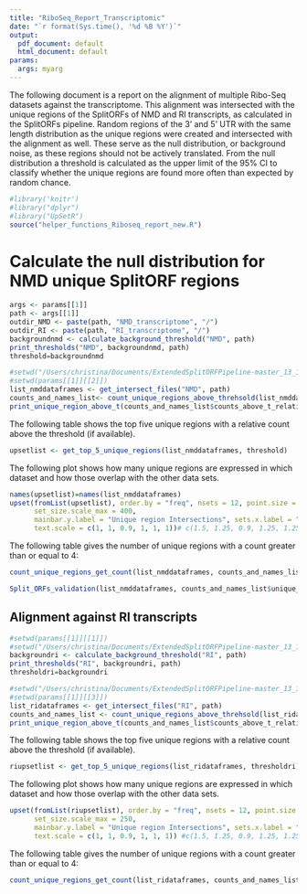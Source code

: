 ```yaml
---
title: "RiboSeq_Report_Transcriptomic"
date: "`r format(Sys.time(), '%d %B %Y')`"
output:
  pdf_document: default
  html_document: default
params:
  args: myarg
---
```

The following document is a report on the alignment of multiple Ribo-Seq datasets against the transcriptome. This alignment was intersected with the unique regions of the SplitORFs of NMD and RI transcripts, as calculated in the SplitORFs pipeline. Random regions of the 3' and 5' UTR with the same length distribution as the unique regions were created and intersected with the alignment as well. These serve as the null distribution, or background noise, as these regions should not be actively translated. From the null distribution a threshold is calculated as the upper limit of the 95% CI to classify whether the unique regions are found more often than expected by random chance.

```r
#library('knitr')
#library("dplyr")
#library("UpSetR")
source("helper_functions_Riboseq_report_new.R")
```

# Calculate the null distribution for NMD unique SplitORF regions
```r
args <- params[[1]]
path <- args[[1]]
outdir_NMD <- paste(path, "NMD_transcriptome", "/")
outdir_RI <- paste(path, "RI_transcriptome", "/")
backgroundnmd <- calculate_background_threshold("NMD", path)
print_thresholds("NMD", backgroundnmd, path)
threshold=backgroundnmd
```


```r
#setwd("/Users/christina/Documents/ExtendedSplitORFPipeline-master_13_11_23/Output/BOWTIE_transcriptome/NMD_transcriptome")
#setwd(params[[1]][[2]])
list_nmddataframes <- get_intersect_files("NMD", path)
counts_and_names_list<- count_unique_regions_above_threhsold(list_nmddataframes, threshold)
print_unique_region_above_t(counts_and_names_list$counts_above_t_relative_length, list_nmddataframes)
```



The following table shows the top five unique regions with a relative count above the threshold (if available).
```r
upsetlist <- get_top_5_unique_regions(list_nmddataframes, threshold)
```

The following plot shows how many unique regions are expressed in which dataset and how those overlap with the other data sets.

```r
names(upsetlist)=names(list_nmddataframes)
upset(fromList(upsetlist), order.by = "freq", nsets = 12, point.size = 2.25, line.size = 1.5, set_size.show = TRUE,
      set_size.scale_max = 400, 
      mainbar.y.label = "Unique region Intersections", sets.x.label = "Matching unique regions per dataset",
      text.scale = c(1, 1, 0.9, 1, 1, 1))# c(1.5, 1.25, 0.9, 1.25, 1.25, 1.5)

```

The following table gives the number of unique regions with a count greater than or equal to 4:
```r
count_unique_regions_get_count(list_nmddataframes, counts_and_names_list$unique_names, outdir_NMD)
```

```r
Split_ORFs_validation(list_nmddataframes, counts_and_names_list$unique_names)
```




## Alignment against RI transcripts
```r
#setwd(params[[1]][[1]])
#setwd("/Users/christina/Documents/ExtendedSplitORFPipeline-master_13_11_23/Output/BOWTIE_transcriptome")
backgroundri <- calculate_background_threshold("RI", path)
print_thresholds("RI", backgroundri, path)
thresholdri=backgroundri
```

```r
#setwd("/Users/christina/Documents/ExtendedSplitORFPipeline-master_13_11_23/Output/BOWTIE_transcriptome/RI_transcriptome")
#setwd(params[[1]][[3]])
list_ridataframes <- get_intersect_files("RI", path)
counts_and_names_list <- count_unique_regions_above_threhsold(list_ridataframes, thresholdri)
print_unique_region_above_t(counts_and_names_list$counts_above_t_relative_length, list_ridataframes)
```


The following table shows the top five unique regions with a relative count above the threshold (if available).
```r
riupsetlist <- get_top_5_unique_regions(list_ridataframes, thresholdri)
```




The following plot shows how many unique regions are expressed in which dataset and how those overlap with the other data sets.

```r

upset(fromList(riupsetlist), order.by = "freq", nsets = 12, point.size = 2.25, line.size = 1.5, set_size.show = TRUE,
      set_size.scale_max = 250,
      mainbar.y.label = "Unique region Intersections", sets.x.label = "Matching unique regions per dataset",
      text.scale = c(1, 1, 0.9, 1, 1, 1)) #c(1.5, 1.25, 0.9, 1.25, 1.25, 1.5)

```

The following table gives the number of unique regions with a count greater than or equal to 4:
```r
count_unique_regions_get_count(list_ridataframes, counts_and_names_list$unique_names, outdir_RI)
```